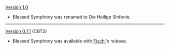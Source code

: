 {{Change History/Header}}
[[Version 1.0]]
* Blessed Symphony was renamed to Die Heilige Sinfonie.
----
[[Version 0.7.1]] (CBT2)
* Blessed Symphony was available with [[Fischl]]'s release.